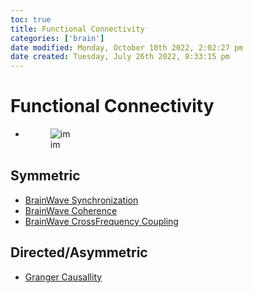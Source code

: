 ```yaml
---
toc: true
title: Functional Connectivity
categories: ['brain']
date modified: Monday, October 10th 2022, 2:02:27 pm
date created: Tuesday, July 26th 2022, 8:33:15 pm
---
```


# Functional Connectivity
- ![im](images/Pasted%20image%2020220502161507.png)

## Symmetric
- [BrainWave Synchronization](BrainWave%20Synchronization.qmd)
- [BrainWave Coherence](BrainWave%20Coherence.qmd)
- [BrainWave CrossFrequency Coupling](BrainWave%20CrossFrequency%20Coupling.qmd)

## Directed/Asymmetric
- [Granger Causallity](Granger%20Causallity.qmd)



